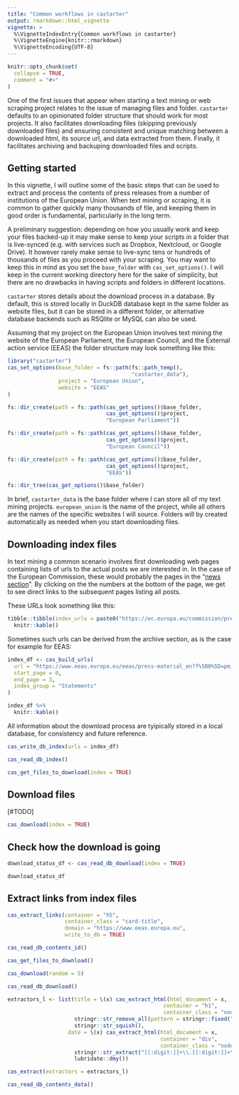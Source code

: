 ```yaml
---
title: "Common workflows in castarter"
output: rmarkdown::html_vignette
vignette: >
  %\VignetteIndexEntry{Common workflows in castarter}
  %\VignetteEngine{knitr::rmarkdown}
  %\VignetteEncoding{UTF-8}
---
```


```r
knitr::opts_chunk$set(
  collapse = TRUE,
  comment = "#>"
)
```


One of the first issues that appear when starting a text mining or web scraping project relates to the issue of managing files and folder. `castarter` defaults to an opinionated folder structure that should work for most projects. It also facilitates downloading files (skipping previously downloaded files) and ensuring consistent and unique matching between a downloaded html, its source url, and data extracted from them. Finally, it facilitates archiving and backuping downloaded files and scripts.


## Getting started

In this vignette, I will outline some of the basic steps that can be used to extract and process the contents of press releases from a number of institutions of the European Union. When text mining or scraping, it is common to gather quickly many thousands of file, and keeping them in good order is fundamental, particularly in the long term. 

A preliminary suggestion: depending on how you usually work and keep your files backed-up it may make sense to keep your scripts in a folder that is live-synced (e.g. with services such as Dropbox, Nextcloud, or Google Drive). It however rarely make sense to live-sync tens or hundreds of thousands of files as you proceed with your scraping. You may want to keep this in mind as you set the `base_folder` with `cas_set_options()`. I will keep in the current working directory here for the sake of simplicity, but there are no drawbacks in having scripts and folders in different locations. 

`castarter` stores details about the download process in a database. By default, this is stored locally in DuckDB database kept in the same folder as website files, but it can be stored in a different folder, or alternative database backends such as RSQlite or MySQL can also be used. 

Assuming that my project on the European Union involves text mining the website of the European Parliament, the European Council, and the External action service (EEAS) the folder structure may look something like this:


```r
library("castarter")
cas_set_options(base_folder = fs::path(fs::path_temp(),
                                       "castarter_data"),
                project = "European Union",
                website = "EEAS"
)

```


```r

fs::dir_create(path = fs::path(cas_get_options()$base_folder,
                               cas_get_options()$project,
                               "European Parliament"))

fs::dir_create(path = fs::path(cas_get_options()$base_folder,
                               cas_get_options()$project,
                               "European Council"))

fs::dir_create(path = fs::path(cas_get_options()$base_folder,
                               cas_get_options()$project,
                               "EEAS"))

fs::dir_tree(cas_get_options()$base_folder)
```


In brief, `castarter_data` is the base folder where I can store all of my text mining projects. `european_union` is the name of the project, while all others are the names of the specific websites I will source. Folders will by created automatically as needed when you start downloading files. 

## Downloading index files

In text mining a common scenario involves first downloading web pages containing lists of urls to the actual posts we are interested in. In the case of the European Commission, these would probably the pages in the "[news section](https://ec.europa.eu/commission/presscorner/home/en)". By clicking on the the numbers at the bottom of the page, we get to see direct links to the subsequent pages listing all posts. 

These URLs look something like this:

```r
tibble::tibble(index_urls = paste0("https://ec.europa.eu/commission/presscorner/home/en?pagenumber=", 1:10)) %>% 
  knitr::kable()
```

Sometimes such urls can be derived from the archive section, as is the case for example for EEAS:

```r
index_df <- cas_build_urls(
  url = "https://www.eeas.europa.eu/eeas/press-material_en?f%5B0%5D=pm_category%253AStatement/Declaration&f%5B1%5D=press_site%253AEEAS&f%5B2%5D=press_site%253AEEAS&fulltext=&created_from=&created_to=&0=press_site%253AEEAS&1=press_site%253AEEAS&2=press_site%253AEEAS&page=",
  start_page = 0,
  end_page = 3,
  index_group = "Statements"
)

index_df %>% 
  knitr::kable()
```

All information about the download process are tyipically stored in a local database, for consistency and future reference.

```r
cas_write_db_index(urls = index_df)

cas_read_db_index()
```

```r
cas_get_files_to_download(index = TRUE)
```

## Download files

[#TODO]


```r
cas_download(index = TRUE)
```

## Check how the download is going

```r
download_status_df <- cas_read_db_download(index = TRUE)

download_status_df
```

## Extract links from index files


```r
cas_extract_links(container = "h5",
                  container_class = "card-title",
                  domain = "https://www.eeas.europa.eu",
                  write_to_db = TRUE)
```


```r
cas_read_db_contents_id()
```

```r
cas_get_files_to_download()

```


```r
cas_download(random = 5)
```



```r
cas_read_db_download()

```



```r
extractors_l <- list(title = \(x) cas_extract_html(html_document = x,
                                                 container = "h1",
                                                 container_class = "node__title") %>% 
                     stringr::str_remove_all(pattern = stringr::fixed("\n")) %>% 
                     stringr::str_squish(), 
                   date = \(x) cas_extract_html(html_document = x,
                                                container = "div",
                                                container_class = "node__meta") %>% 
                     stringr::str_extract("[[:digit:]]+\\.[[:digit:]]+\\.[[:digit:]]+") %>% 
                     lubridate::dmy())

```

```r
cas_extract(extractors = extractors_l)
```

```r
cas_read_db_contents_data() 
```




